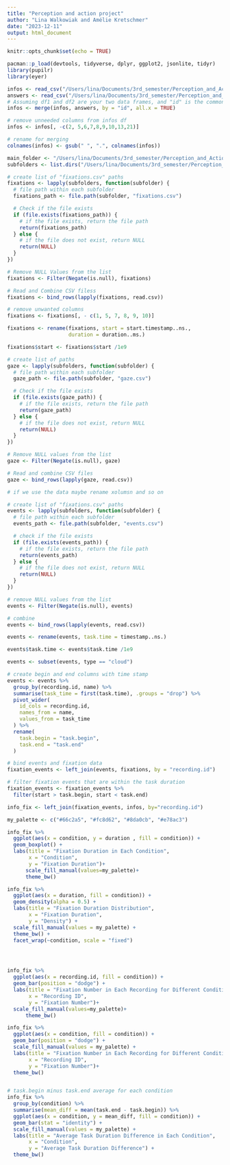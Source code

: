 ```yaml
---
title: "Perception and action project"
author: "Lina Walkowiak and Amélie Kretschmer"
date: "2023-12-11"
output: html_document
---
```


```r
knitr::opts_chunk$set(echo = TRUE)
```

```r

pacman::p_load(devtools, tidyverse, dplyr, ggplot2, jsonlite, tidyr)
library(pupilr)
library(eyer)
```

```r
infos <- read_csv("/Users/lina/Documents/3rd_semester/Perception_and_Action/raw_data/sections.csv")
answers <- read_csv("/Users/lina/Documents/3rd_semester/Perception_and_Action/exam_project/answers.csv")
# Assuming df1 and df2 are your two data frames, and "id" is the common identifier
infos <- merge(infos, answers, by = "id", all.x = TRUE)

# remove unneeded columns from infos df
infos <- infos[, -c(2, 5,6,7,8,9,10,13,21)]

# rename for merging 
colnames(infos) <- gsub(" ", ".", colnames(infos))
```
```r
main_folder <- "/Users/lina/Documents/3rd_semester/Perception_and_Action/raw_data/"
subfolders <- list.dirs("/Users/lina/Documents/3rd_semester/Perception_and_Action/raw_data/", full.names = T, recursive = T)
```


```r

# create list of "fixations.csv" paths
fixations <- lapply(subfolders, function(subfolder) {
  # file path within each subfolder
  fixations_path <- file.path(subfolder, "fixations.csv")

  # Check if the file exists
  if (file.exists(fixations_path)) {
    # if the file exists, return the file path
    return(fixations_path)
  } else {
    # if the file does not exist, return NULL
    return(NULL)
  }
})

# Remove NULL Values from the list 
fixations <- Filter(Negate(is.null), fixations)

# Read and Combine CSV filess
fixations <- bind_rows(lapply(fixations, read.csv))

# remove unwanted columns 
fixations <- fixations[, - c(1, 5, 7, 8, 9, 10)]

fixations <- rename(fixations, start = start.timestamp..ns.,
                    duration = duration..ms.)

fixations$start <- fixations$start /1e9

```



```r
# create list of paths
gaze <- lapply(subfolders, function(subfolder) {
  # file path within each subfolder
  gaze_path <- file.path(subfolder, "gaze.csv")

  # Check if the file exists
  if (file.exists(gaze_path)) {
    # if the file exists, return the file path
    return(gaze_path)
  } else {
    # if the file does not exist, return NULL
    return(NULL)
  }
})

# Remove NULL values from the list 
gaze <- Filter(Negate(is.null), gaze)

# Read and combine CSV files 
gaze <- bind_rows(lapply(gaze, read.csv))

# if we use the data maybe rename xolumsn and so on

```


```r
# create list of "fixations.csv" paths
events <- lapply(subfolders, function(subfolder) {
  # file path within each subfolder
  events_path <- file.path(subfolder, "events.csv")

  # check if the file exists
  if (file.exists(events_path)) {
    # if the file exists, return the file path
    return(events_path)
  } else {
    # if the file does not exist, return NULL
    return(NULL)
  }
})

# remove NULL values from the list 
events <- Filter(Negate(is.null), events)

# combine 
events <- bind_rows(lapply(events, read.csv))

events <- rename(events, task.time = timestamp..ns.)

events$task.time <- events$task.time /1e9

```

```r
events <- subset(events, type == "cloud")

# create begin and end columns with time stamp
events <- events %>%
  group_by(recording.id, name) %>%
  summarise(task_time = first(task.time), .groups = "drop") %>%
  pivot_wider(
    id_cols = recording.id,
    names_from = name,
    values_from = task_time
  ) %>%
  rename(
    task.begin = "task.begin",
    task.end = "task.end"
  )
```



```r

# bind events and fixation data
fixation_events <- left_join(events, fixations, by = "recording.id")

# filter fixation events that are within the task duration 
fixation_events <- fixation_events %>%
  filter(start > task.begin, start < task.end)

```

```r
info_fix <- left_join(fixation_events, infos, by="recording.id")
```

```r

my_palette <- c("#66c2a5", "#fc8d62", "#8da0cb", "#e78ac3")

info_fix %>%
  ggplot(aes(x = condition, y = duration , fill = condition)) +
  geom_boxplot() +
  labs(title = "Fixation Duration in Each Condition",
       x = "Condition",
       y = "Fixation Duration")+ 
      scale_fill_manual(values=my_palette)+
      theme_bw()

info_fix %>%
  ggplot(aes(x = duration, fill = condition)) +
  geom_density(alpha = 0.5) +
  labs(title = "Fixation Duration Distribution",
       x = "Fixation Duration",
       y = "Density") +
  scale_fill_manual(values = my_palette) +
  theme_bw() +
  facet_wrap(~condition, scale = "fixed")




info_fix %>%
  ggplot(aes(x = recording.id, fill = condition)) +
  geom_bar(position = "dodge") +
  labs(title = "Fixation Number in Each Recording for Different Conditions",
       x = "Recording ID",
       y = "Fixation Number")+ 
  scale_fill_manual(values=my_palette)+
      theme_bw()

info_fix %>%
  ggplot(aes(x = condition, fill = condition)) +
  geom_bar(position = "dodge") +
  scale_fill_manual(values = my_palette) +
  labs(title = "Fixation Number in Each Recording for Different Conditions",
       x = "Recording ID",
       y = "Fixation Number")+ 
  theme_bw()


# task.begin minus task.end average for each condition
info_fix %>%
  group_by(condition) %>%
  summarise(mean_diff = mean(task.end - task.begin)) %>%
  ggplot(aes(x = condition, y = mean_diff, fill = condition)) +
  geom_bar(stat = "identity") +
  scale_fill_manual(values = my_palette) +
  labs(title = "Average Task Duration Difference in Each Condition",
       x = "Condition",
       y = "Average Task Duration Difference") +
  theme_bw()



```

